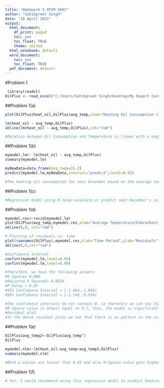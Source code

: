 ---
title: "Homework 5 OPIM 5603"
author: "Sahibpreet Singh"
date: "18 April 2021"
output:
  html_document:
    df_print: paged
    toc: yes
    toc_float: TRUE
    theme: united
  html_notebook: default
  word_document:
    toc: yes
    toc_float: TRUE
  pdf_document: default
---

#Problem 1
```{r}
 library(readxl)
OilPlus <- read_excel("C:/Users/Sahibpreet Singh/Desktop/My Report Card/University of Connecticut/5603/hw5/OilPlus.xlsx")
```
##Problem 1(a)
```{r}

plot(OilPlus$heat_oil,OilPlus$avg_temp,xlab="Heating Oil Consumption (1,000 gallons)",ylab="Average Temperature (degrees Fahrenheit)",main="Plot Graph of Temperature and Oil Consumption",col="blue")

lm(heat_oil ~ avg_temp,OilPlus)
abline(lm(heat_oil ~ avg_temp,OilPlus),col="red")

#Relation between Oil Consumption and Temperature is linear with a negative slope
```

##Problem 1(b)
```{r}

mymodel.lm<- lm(heat_oil ~ avg_temp,OilPlus)
summary(mymodel.lm)

myNewData=data.frame(avg_temp=35.2)
predict(mymodel.lm,myNewData,interval="predict",level=0.95)

#The heating oil consumption for next December based on the average temperature = 65.51513 thousand gallon.

```

##Problem 1(c)
```{r}
#Regression model using R helps evaluate or predict next December's value based on the pattern observed in the previous months of December along with other month observations. R gives the perfect relation which defines  variation along. Using average value to predict will give high residual value because there will be a lot of variation in the value of dependent variable. Linear regression model helps explain variation better.

```

##Problem 1(d)
```{r}
mymodel.res<-resid(mymodel.lm)
plot(OilPlus$avg_temp,mymodel.res,xlab="Average Temperature(Fahrenheit)",ylab="Heating Oil Consumption ( 1000 gallon)", main="Residual Plot",col="orange")
abline(0,0, col="red")

# Plotting of residuals vs. time
plot(rownames(OilPlus),mymodel.res,xlab="Time Period",ylab="Residuals",main="Residuals over Time",col="purple")
abline(0,0,col="red")

#Confidence Interval
confint(mymodel.lm,level=0.95)
confint(mymodel.lm,level=0.99)

#Therefore, we have the following answers
#R Square= 0.688
#Adjusted R Squared= 0.6824
#P-Value < 0.05 
#95% Confidence Interval = [-1.464,-1.006]
#99% Confidence Interval = [-1.540,-0.930]

#The confidence intervals do not contain 0, so therefore we can say that the independent variable 'Temperature' has an effect on the dependent output variable.Also the p-val<0.05 suggests that temperature is a significant variable.
#R Square value is almost equal to 0.7, thus, the model is significant enough.
#Residual plot:
#In the above residual plots we see that there is no pattern in the scatterplot. 

```

##Problem 1(e)
```{r}
OilPlus$avg_temp2<-OilPlus$avg_temp^2
OilPlus

mymodel.nlm<-lm(heat_oil~avg_temp+avg_temp2,OilPlus)
summary(mymodel.nlm)

#Both p-values are lesser than 0.05 and also R-Square value gets higher so we don't drop any variable. This also tells that the model is no longer linear and the quadratic term is significant in the model.
```

##Problem 1(f)
```{r}
# Yes, I would recommend using this regression model to predict heating oil consumption at OilPlusbecause the p-value for the new variable was lesser than 0.05, which means it is a significant variable. The variable has an effect on the dependent variable 'OilConsumption'. Also, the R-squared value is improved, therefore the model is good to be used
```